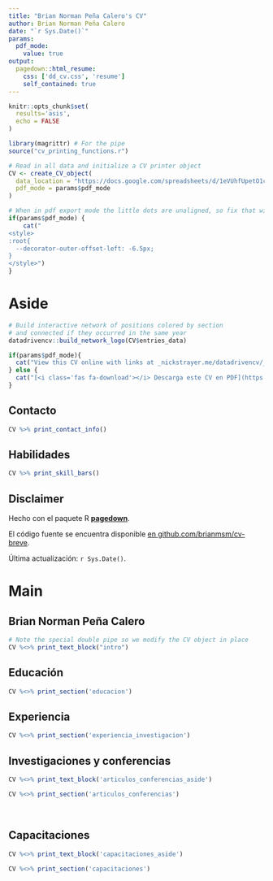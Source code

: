 ```yaml
---
title: "Brian Norman Peña Calero's CV"
author: Brian Norman Peña Calero
date: "`r Sys.Date()`"
params:
  pdf_mode:
    value: true
output:
  pagedown::html_resume:
    css: ['dd_cv.css', 'resume']
    self_contained: true
---
```


```r
knitr::opts_chunk$set(
  results='asis', 
  echo = FALSE
)

library(magrittr) # For the pipe
source("cv_printing_functions.r")

# Read in all data and initialize a CV printer object
CV <- create_CV_object(
  data_location = "https://docs.google.com/spreadsheets/d/1eVUhfUpetO1cJWRimTX8dnpTtUE97tCJnuqN_MHBqJs",  
  pdf_mode = params$pdf_mode
)

```


```r
# When in pdf export mode the little dots are unaligned, so fix that with some conditional CSS.
if(params$pdf_mode) {
    cat("
<style>
:root{
  --decorator-outer-offset-left: -6.5px;
}
</style>")
}
```


Aside
================================================================================

```r
# Build interactive network of positions colored by section
# and connected if they occurred in the same year
datadrivencv::build_network_logo(CV$entries_data)
```


```r
if(params$pdf_mode){
  cat("View this CV online with links at _nickstrayer.me/datadrivencv/_")
} else {
  cat("[<i class='fas fa-download'></i> Descarga este CV en PDF](https://github.com/nstrayer/cv/raw/master/strayer_cv.pdf)")
}
```

Contacto {#contact}
--------------------------------------------------------------------------------

```r
CV %>% print_contact_info()
```



Habilidades {#skills}
--------------------------------------------------------------------------------

```r
CV %>% print_skill_bars()
```



Disclaimer {#disclaimer}
--------------------------------------------------------------------------------

Hecho con el paquete R [**pagedown**](https://github.com/rstudio/pagedown). 

El código fuente se encuentra disponible [en github.com/brianmsm/cv-breve](https://github.com/brianmsm/cv-breve).

Última actualización: `r Sys.Date()`.



Main
================================================================================

Brian Norman Peña Calero {#title}
--------------------------------------------------------------------------------

```r
# Note the special double pipe so we modify the CV object in place
CV %<>% print_text_block("intro") 
```



Educación {data-icon=graduation-cap data-concise=true}
--------------------------------------------------------------------------------

```r
CV %<>% print_section('educacion')
```



Experiencia {data-icon=laptop}
--------------------------------------------------------------------------------

```r
CV %<>% print_section('experiencia_investigacion')
```


Investigaciones y conferencias {data-icon=book}
--------------------------------------------------------------------------------
::: aside
```r
CV %<>% print_text_block('articulos_conferencias_aside')
```
:::

```r
CV %<>% print_section('articulos_conferencias')
```

<br>

Capacitaciones {data-icon=chalkboard-teacher}
--------------------------------------------------------------------------------

::: aside
```r
CV %<>% print_text_block('capacitaciones_aside')
```
:::

```r
CV %<>% print_section('capacitaciones')
```



